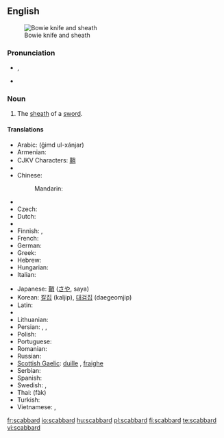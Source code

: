 ==English==
{{wikipedia}}
[[File:Bowie Knife (PSF).jpg|thumb|Bowie knife and sheath]]

===Pronunciation===
* {{a|UK}} {{IPA|/ˈskæb.əd/}}, {{SAMPA|/"sk{b.@d/}}
* {{a|US}} {{IPA|/ˈskæbɚd/}}

===Noun===
{{en-noun}}

# The [[sheath]] of a [[sword]].

====Translations====
{{trans-top|the sheath of a sword}}
* Arabic: {{Arab|[[غمد الخنجر]]}} (ğimd ul-xánjar) {{m}}
* Armenian: {{t-|hy|պատյան|tr=patyan|sc=Armn|xs=Armenian}}
* CJKV Characters: [[鞘]]
* {{trreq|Catalan}}
* Chinese:
*: Mandarin: {{zh-zh-p|刀鞘|dāoqiào}}
* {{trreq|Croatian}}
* Czech: {{t+|cs|pochva|f}}
* Dutch: {{t+|nl|schede|f}}
* {{trreq|Esperanto}}
* Finnish: {{t+|fi|tuppi}}, {{t+|fi|huotra}}
* French: {{t+|fr|fourreau|m}}
* German: {{t+|de|Scheide|f}}
* Greek: {{t+|el|θηκάρι|n|sc=Grek}}
* Hebrew: {{t|he|נדן|m|sc=Hebr}}
* Hungarian: {{t+|hu|hüvely}}
* Italian: {{t+|it|fodero|m}}
{{trans-mid}}
* Japanese: [[鞘]] ([[さや]], saya)
* Korean: [[칼집]] (kaljip), [[대검집]] (daegeomjip)
* Latin: {{t-|la|vagina|f|alt=vāgīna}}
* {{trreq|Latvian}}
* Lithuanian: {{t|lt|makštis|m}}
* Persian: {{t|fa|غلاف|sc=fa-Arab}},  {{t|fa|قراب|sc=fa-Arab}},  {{t|fa|نیام|sc=fa-Arab}}
* Polish: {{t+|pl|pochwa|f}}
* Portuguese: {{t+|pt|bainha|f}}
* Romanian: {{t|ro|teacă|f}}
* Russian: {{t+|ru|ножны|n|tr=nóžny|sc=Cyrl}}
* [[Scottish Gaelic]]: [[duille]] {{f}}, [[fraighe]] {{f}}
* Serbian: {{t|sr|nožnica|f}}
* Spanish: {{t+|es|vaina|f}}
* Swedish: {{t+|sv|skida|c}}, {{t+|sv|balja|c}}
* Thai: {{Thai|[[ฝัก]]}} (fàk)
* Turkish: {{t|tr|kın}}
* Vietnamese: {{t+|vi|vỏ|xs=Vietnamese}}, {{t-|vi|bao kiếm|xs=Vietnamese}}
{{trans-bottom}}

[[fr:scabbard]]
[[io:scabbard]]
[[hu:scabbard]]
[[pl:scabbard]]
[[fi:scabbard]]
[[te:scabbard]]
[[vi:scabbard]]